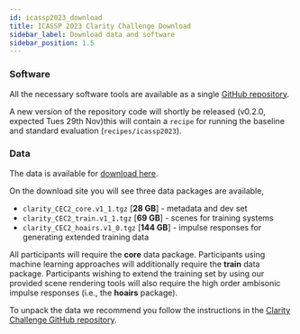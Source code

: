 ```yaml
---
id: icassp2023_download
title: ICASSP 2023 Clarity Challenge Download
sidebar_label: Download data and software
sidebar_position: 1.5
---
```


### Software

All the necessary software tools are available as a single [GitHub repository](https://github.com/claritychallenge/clarity).

A new version of the repository code will shortly be released  (v0.2.0, expected Tues 29th Nov)this will contain a `recipe` for running the baseline and standard evaluation  (`recipes/icassp2023`). 

### Data

The data is available for [download here](https://mab.to/KjXsa3EskhQuU).

On the download site you will see three data packages are available,

- `clarity_CEC2_core.v1_1.tgz`  [**28 GB**] - metadata and dev set
- `clarity_CEC2_train.v1_1.tgz` [**69 GB**] - scenes for training systems
- `clarity_CEC2_hoairs.v1_0.tgz` [**144 GB**] - impulse responses for generating extended training data

All participants will require the **core** data package. Participants using machine learning approaches will additionally require the **train** data package. Participants wishing to extend the training set by using our provided scene rendering tools will also require the high order ambisonic impulse responses (i.e., the **hoairs** package).

To unpack the data we recommend you follow the instructions in the [Clarity Challenge GitHub repository](https://github.com/claritychallenge/clarity).
